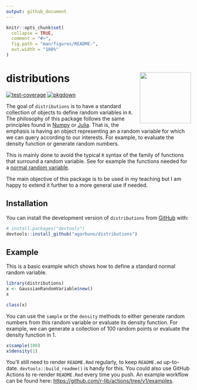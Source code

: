 ```yaml
---
output: github_document
---
```


<!-- README.md is generated from README.Rmd. Please edit that file -->

```r
knitr::opts_chunk$set(
  collapse = TRUE,
  comment = "#>",
  fig.path = "man/figures/README-",
  out.width = "100%"
)
```

# distributions <a href="https://agarbuno.github.io/distributions/"><img src="man/figures/logo.png" align="right" height="139" /></a>


<!-- badges: start -->
[![test-coverage](https://github.com/agarbuno/distributions/actions/workflows/test-coverage.yaml/badge.svg)](https://github.com/agarbuno/distributions/actions/workflows/test-coverage.yaml)
[![pkgdown](https://github.com/agarbuno/distributions/actions/workflows/pkgdown.yaml/badge.svg)](https://github.com/agarbuno/distributions/actions/workflows/pkgdown.yaml)
<!-- badges: end -->

The goal of `distributions` is to have a standard collection of objects to define random variables in `R`. The philosophy of this package follows the same principles found in [Numpy](https://numpy.org/doc/stable/reference/random/index.html) or [Julia](https://juliastats.org/Distributions.jl/stable/). That is, the emphasis is having an object representing an a random variable for which we can query according to our interests. For example, to evaluate the density function or generate random numbers. 

This is mainly done to avoid the typical `R` syntax of the family of functions that surround a random variable. See for example the functions needed for a [normal random variable](https://rdrr.io/r/stats/Normal.html). 

The main objective of this package is to be used in my teaching but I am happy to extend it further to a more general use if needed. 

## Installation

You can install the development version of `distributions` from [GitHub](https://github.com/) with:

``` r
# install.packages("devtools")
devtools::install_github("agarbuno/distributions")
```

## Example

This is a basic example which shows how to define a standard normal random variable. 

```r
library(distributions)
x <- GaussianRandomVariable$new()
x
```

```r
class(x)
```

You can use the `sample` or the `density` methods to either generate random numbers 
from this random variable or evaluate its density function. For example, 
we can generate a collection of 100 random points or evaluate the density function 
in 1. 

```r
x$sample(100)
x$density(1)
```

You'll still need to render `README.Rmd` regularly, to keep `README.md` up-to-date. `devtools::build_readme()` is handy for this. You could also use GitHub Actions to re-render `README.Rmd` every time you push. An example workflow can be found here: <https://github.com/r-lib/actions/tree/v1/examples>.
